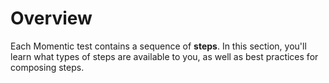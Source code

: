 # Overview

Each Momentic test contains a sequence of **steps**. In this section, you'll learn what types of steps are available to you, as well as best practices for composing steps.
